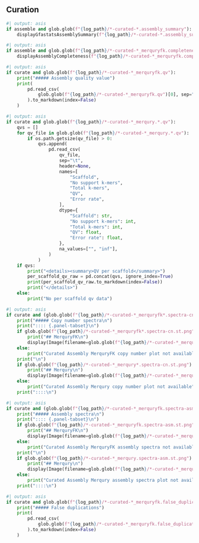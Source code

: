 ::::: {.content-visible when-meta="curate"}

## Curation

```python
#| output: asis
if assemble and glob.glob(f"{log_path}/*-curated-*.assembly_summary"):
    displayGfastatsAssemblySummary(f"{log_path}/*-curated-*.assembly_summary")
```

```python
#| output: asis
if assemble and glob.glob(f"{log_path}/*-curated-*_merquryfk.completeness.stats"):
    displayAssemblyCompleteness(f"{log_path}/*-curated-*_merquryfk.completeness.stats")
```

```python
#| output: asis
if curate and glob.glob(f"{log_path}/*-curated-*_merquryfk.qv"):
    print("##### Assembly quality value")
    print(
        pd.read_csv(
            glob.glob(f"{log_path}/*-curated-*_merquryfk.qv")[0], sep="\t"
        ).to_markdown(index=False)
    )
```

```python
#| output: asis
if curate and glob.glob(f"{log_path}/*-curated-*_merqury.*.qv"):
    qvs = []
    for qv_file in glob.glob(f"{log_path}/*-curated-*_merqury.*.qv"):
        if os.path.getsize(qv_file) > 0:
            qvs.append(
                pd.read_csv(
                    qv_file,
                    sep="\t",
                    header=None,
                    names=[
                        "Scaffold",
                        "No support k-mers",
                        "Total k-mers",
                        "QV",
                        "Error rate",
                    ],
                    dtype={
                        "Scaffold": str,
                        "No support k-mers": int,
                        "Total k-mers": int,
                        "QV": float,
                        "Error rate": float,
                    },
                    na_values=["", "inf"],
                )
            )
    if qvs:
        print("<details><summary>QV per scaffold</summary>")
        per_scaffold_qv_raw = pd.concat(qvs, ignore_index=True)
        print(per_scaffold_qv_raw.to_markdown(index=False))
        print("</details>")
    else:
        print("No per scaffold qv data")
```

```python
#| output: asis
if curate and (glob.glob(f"{log_path}/*-curated-*_merquryfk*.spectra-cn.st.png") or glob.glob(f"{log_path}/*-curated-*_merqury*.spectra-cn.st.png") ):
    print("##### Copy number spectra\n")
    print(":::: {.panel-tabset}\n")
    if glob.glob(f"{log_path}/*-curated-*_merquryfk*.spectra-cn.st.png"):
        print("## MerquryFK\n")
        display(Image(filename=glob.glob(f"{log_path}/*-curated-*_merquryfk*.spectra-cn.st.png")[0]))
    else:
        print("Curated Assembly MerquryFK copy number plot not available")
    print("\n")
    if glob.glob(f"{log_path}/*-curated-*_merqury*.spectra-cn.st.png"):
        print("## Merqury\n")
        display(Image(filename=glob.glob(f"{log_path}/*-curated-*_merqury*.spectra-cn.st.png")[0]))
    else:
        print("Curated Assembly Merqury copy number plot not available")
    print("::::\n")
```

```python
#| output: asis
if curate and (glob.glob(f"{log_path}/*-curated-*_merquryfk.spectra-asm.st.png") or glob.glob(f"{log_path}/*-curated-*_merqury.spectra-asm.st.png")):
    print("##### Assembly spectra\n")
    print(":::: {.panel-tabset}\n")
    if glob.glob(f"{log_path}/*-curated-*_merquryfk.spectra-asm.st.png"):
        print("## MerquryFK\n")
        display(Image(filename=glob.glob(f"{log_path}/*-curated-*_merquryfk.spectra-asm.st.png")[0]))
    else:
        print("Curated Assembly MerquryFK assembly spectra not available")
    print("\n")
    if glob.glob(f"{log_path}/*-curated-*_merqury.spectra-asm.st.png"):
        print("## Merqury\n")
        display(Image(filename=glob.glob(f"{log_path}/*-curated-*_merqury.spectra-asm.st.png")[0]))
    else:
        print("Curated Assembly Merqury assembly spectra plot not available")
    print("::::\n")
```

```python
#| output: asis
if curate and glob.glob(f"{log_path}/*-curated-*_merquryfk.false_duplications.tsv"):
    print("##### False duplications")
    print(
        pd.read_csv(
            glob.glob(f"{log_path}/*-curated-*_merquryfk.false_duplications.tsv")[0], sep="\t"
        ).to_markdown(index=False)
    )
```

:::::
